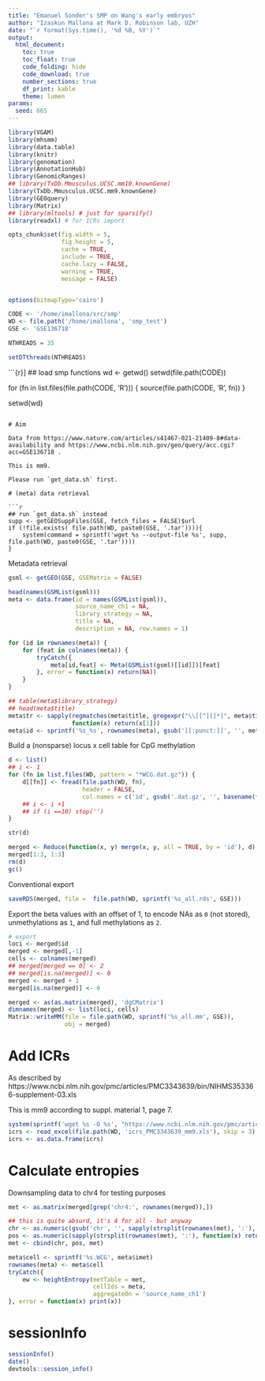 ```yaml
---
title: "Emanuel Sonder's SMP on Wang's early embryos"
author: "Izaskun Mallona at Mark D. Robinson lab, UZH"
date: "`r format(Sys.time(), '%d %B, %Y')`"
output:
  html_document:
    toc: true
    toc_float: true
    code_folding: hide
    code_download: true
    number_sections: true
    df_print: kable
    theme: lumen
params:
  seed: 665
---
```


```r
library(VGAM)
library(mhsmm)
library(data.table)
library(knitr)
library(genomation)
library(AnnotationHub)
library(GenomicRanges)
## library(TxDb.Mmusculus.UCSC.mm10.knownGene)
library(TxDb.Mmusculus.UCSC.mm9.knownGene)
library(GEOquery)
library(Matrix)
## library(mltools) # just for sparsify()
library(readxl) # for ICRs import 
```

```r
opts_chunk$set(fig.width = 5,
               fig.height = 5,
               cache = TRUE,
               include = TRUE,
               cache.lazy = FALSE,
               warning = TRUE,
               message = FALSE)


options(bitmapType='cairo')
```

```r
CODE <- '/home/imallona/src/smp'
WD <- file.path('/home/imallona', 'smp_test')
GSE <- 'GSE136718'

NTHREADS = 35
```

```r
setDTthreads(NTHREADS)
```

```{r}]
## load smp functions
wd <- getwd()
setwd(file.path(CODE))

for (fn in list.files(file.path(CODE, 'R'))) {
    source(file.path(CODE, 'R', fn))
}

setwd(wd)
```

# Aim

Data from https://www.nature.com/articles/s41467-021-21409-8#data-availability and https://www.ncbi.nlm.nih.gov/geo/query/acc.cgi?acc=GSE136718 .

This is mm9.

Please run `get_data.sh` first.

# (meta) data retrieval

```r
## run `get_data.sh` instead
supp <- getGEOSuppFiles(GSE, fetch_files = FALSE)$url
if (!file.exists( file.path(WD, paste0(GSE, '.tar')))){
    system(command = sprintf('wget %s --output-file %s', supp, file.path(WD, paste0(GSE, '.tar'))))
}
```

Metadata retrieval

```r
gsml <- getGEO(GSE, GSEMatrix = FALSE)

head(names(GSMList(gsml)))
meta <- data.frame(id = names(GSMList(gsml)),
                   source_name_ch1 = NA,
                   library_strategy = NA,
                   title = NA,
                   description = NA, row.names = 1)

for (id in rownames(meta)) {
    for (feat in colnames(meta)) {
        tryCatch({
            meta[id,feat] <- Meta(GSMList(gsml)[[id]])[feat]
        }, error = function(x) return(NA))
    }
}

## table(meta$library_strategy)
## head(meta$title)
meta$tr <- sapply(regmatches(meta$title, gregexpr("\\[[^][]*]", meta$title)),
                  function(x) return(x[1]))
meta$id <- sprintf('%s_%s', rownames(meta), gsub('[[:punct:]]', '', meta$tr))

```

Build a (nonsparse) locus x cell table for CpG methylation

```r
d <- list()
## i <- 1
for (fn in list.files(WD, pattern = "*WCG.dat.gz")) {
    d[[fn]] <- fread(file.path(WD, fn),
                     header = FALSE,
                     col.names = c('id', gsub('.dat.gz', '', basename(fn))))
    ## i <- i +1
    ## if (i ==10) stop('')
}

str(d)

merged <- Reduce(function(x, y) merge(x, y, all = TRUE, by = 'id'), d)
merged[1:3, 1:3]
rm(d)
gc()

```

Conventional export

```r
saveRDS(merged, file =  file.path(WD, sprintf('%s_all.rds', GSE)))
```

Export the beta values with an offset of 1, to encode NAs as `0` (not stored), unmethylations as `1`, and full methylations as `2`.

```r
# export
loci <- merged$id
merged <- merged[,-1]
cells <- colnames(merged)
## merged[merged == 0] <- 2
## merged[is.na(merged)] <- 0
merged <- merged + 1
merged[is.na(merged)] <- 0

merged <- as(as.matrix(merged), 'dgCMatrix')
dimnames(merged) <- list(loci, cells)
Matrix::writeMM(file = file.path(WD, sprintf('%s_all.mm', GSE)),
                obj = merged)

```

# Add ICRs

As described by https://www.ncbi.nlm.nih.gov/pmc/articles/PMC3343639/bin/NIHMS353366-supplement-03.xls

This is mm9 according to suppl. material 1, page 7.

```r
system(sprintf('wget %s -O %s', "https://www.ncbi.nlm.nih.gov/pmc/articles/PMC3343639/bin/NIHMS353366-supplement-03.xls", file.path(WD, 'icrs_PMC3343639_mm9.xls')))
icrs <- read_excel(file.path(WD, 'icrs_PMC3343639_mm9.xls'), skip = 3)
icrs <- as.data.frame(icrs)

```

# Calculate entropies

Downsampling data to chr4 for testing purposes

```r
met <- as.matrix(merged[grep('chr4:', rownames(merged)),])

## this is quite absurd, it's 4 for all - but anyway
chr <- as.numeric(gsub('chr', '', sapply(strsplit(rownames(met), ':'), function(x) return(x[1]))))
pos <- as.numeric(sapply(strsplit(rownames(met), ':'), function(x) return(x[2])))
met <- cbind(chr, pos, met)
```


```r
meta$cell <- sprintf('%s.WCG', meta$imet)
rownames(meta) <- meta$cell
tryCatch({
    ew <- heightEntropy(metTable = met,
                        cellIds = meta,
                        aggregateOn = 'source_name_ch1')
}, error = function(x) print(x))
```


# sessionInfo

```r
sessionInfo()
date()
devtools::session_info()
```
